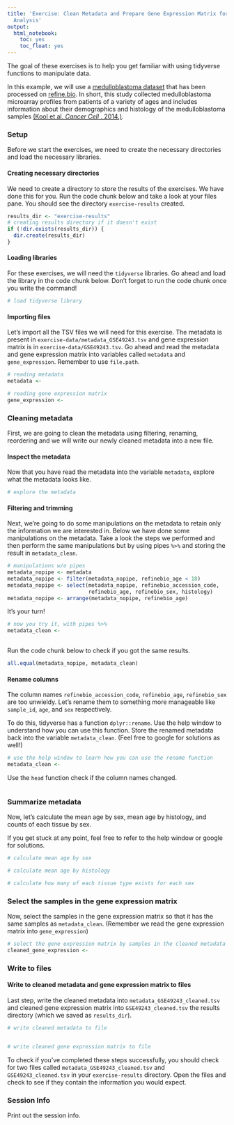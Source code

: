 ```yaml
---
title: 'Exercise: Clean Metadata and Prepare Gene Expression Matrix for Downstream
  Analysis'
output:
  html_notebook:
    toc: yes
    toc_float: yes
---
```

The goal of these exercises is to help you get familiar with using tidyverse 
functions to manipulate data. 

In this example, we will use a [medulloblastoma dataset](https://www.refine.bio/experiments/GSE49243/gene-expression-data-from-medulloblastoma-tumor-samples) 
that has been processed on [refine.bio](http://docs.refine.bio/en/latest/main_text.html#processing-information). 
In short, this study collected medulloblastoma microarray profiles from patients
of a variety of ages and includes information about their demographics and 
histology of the medulloblastoma samples [(Kool et al. _Cancer Cell_ . 2014.)](https://www.ncbi.nlm.nih.gov/pubmed/24651015).

### Setup 

Before we start the exercises, we need to create the necessary directories and 
load the necessary libraries.

#### Creating necessary directories

We need to create a directory to store the results of the exercises. 
We have done this for you. 
Run the code chunk below and take a look at your files pane. 
You should see the directory `exercise-results` created. 

```r
results_dir <- "exercise-results"
# creating results directory if it doesn't exist
if (!dir.exists(results_dir)) {
  dir.create(results_dir)
}
```

#### Loading libraries

For these exercises, we will need the `tidyverse` libraries. 
Go ahead and load the library in the code chunk below.
Don't forget to run the code chunk once you write the command! 

```r
# load tidyverse library

```

#### Importing files

Let's import all the TSV files we will need for this exercise. 
The metadata is present in `exercise-data/metadata_GSE49243.tsv` and gene 
expression matrix is in `exercise-data/GSE49243.tsv`.
Go ahead and read the metadata and gene expression matrix into variables called
`metadata` and `gene_expression`.
Remember to use `file.path`. 

```r
# reading metadata
metadata <- 

# reading gene expression matrix
gene_expression <- 
```

### Cleaning metadata

First, we are going to clean the metadata using filtering, renaming, reordering 
and we will write our newly cleaned metadata into a new file. 

#### Inspect the metadata

Now that you have read the metadata into the variable `metadata`, explore what 
the metadata looks like. 

```r
# explore the metadata

```

#### Filtering and trimming

Next, we're going to do some manipulations on the metadata to retain only the 
information we are interested in. 
Below we have done some manipulations on the metadata. 
Take a look the steps we performed and then perform the same manipulations but 
by using pipes `%>%` and storing the result in `metadata_clean`. 

```r
# manipulations w/o pipes
metadata_nopipe <- metadata
metadata_nopipe <- filter(metadata_nopipe, refinebio_age < 18)
metadata_nopipe <- select(metadata_nopipe, refinebio_accession_code, 
                          refinebio_age, refinebio_sex, histology)
metadata_nopipe <- arrange(metadata_nopipe, refinebio_age)
```

It's your turn! 

```r
# now you try it, with pipes %>%
metadata_clean <- 
  
```

Run the code chunk below to check if you got the same results. 

```r
all.equal(metadata_nopipe, metadata_clean)
```

#### Rename columns

The column names `refinebio_accession_code`, `refinebio_age`, `refinebio_sex` 
are too unwieldy. 
Let's rename them to something more manageable like `sample_id`, `age`, and 
`sex` respectively. 

To do this, tidyverse has a function `dplyr::rename`. 
Use the help window to understand how you can use this function. 
Store the renamed metadata back into the variable `metadata_clean`. 
(Feel free to google for solutions as well!)

```r
# use the help window to learn how you can use the rename function
metadata_clean <- 

```

Use the `head` function check if the column names changed.

```r

```

### Summarize metadata

Now, let's calculate the mean age by sex, mean age by histology, and counts of 
each tissue by sex. 

If you get stuck at any point, feel free to refer to the help window or google 
for solutions.

```r
# calculate mean age by sex

```

```r
# calculate mean age by histology

```

```r
# calculate how many of each tissue type exists for each sex

```

### Select the samples in the gene expression matrix

Now, select the samples in the gene expression matrix so that it has the same 
samples as `metadata_clean`. 
(Remember we read the gene expression matrix into `gene_expression`)

```r
# select the gene expression matrix by samples in the cleaned metadata
cleaned_gene_expression <- 
```

### Write to files

#### Write to cleaned metadata and gene expression matrix to files

Last step, write the cleaned metadata into `metadata_GSE49243_cleaned.tsv` and 
cleaned gene expression 
matrix into `GSE49243_cleaned.tsv` the results directory (which we saved as 
`results_dir`).

```r
# write cleaned metadata to file


# write cleaned gene expression matrix to file

```

To check if you've completed these steps successfully, you should check for two 
files called `metadata_GSE49243_cleaned.tsv` and `GSE49243_cleaned.tsv` in your 
`exercise-results` directory. 
Open the files and check to see if they contain the 
information you would expect. 

### Session Info

Print out the session info.
```r

```
